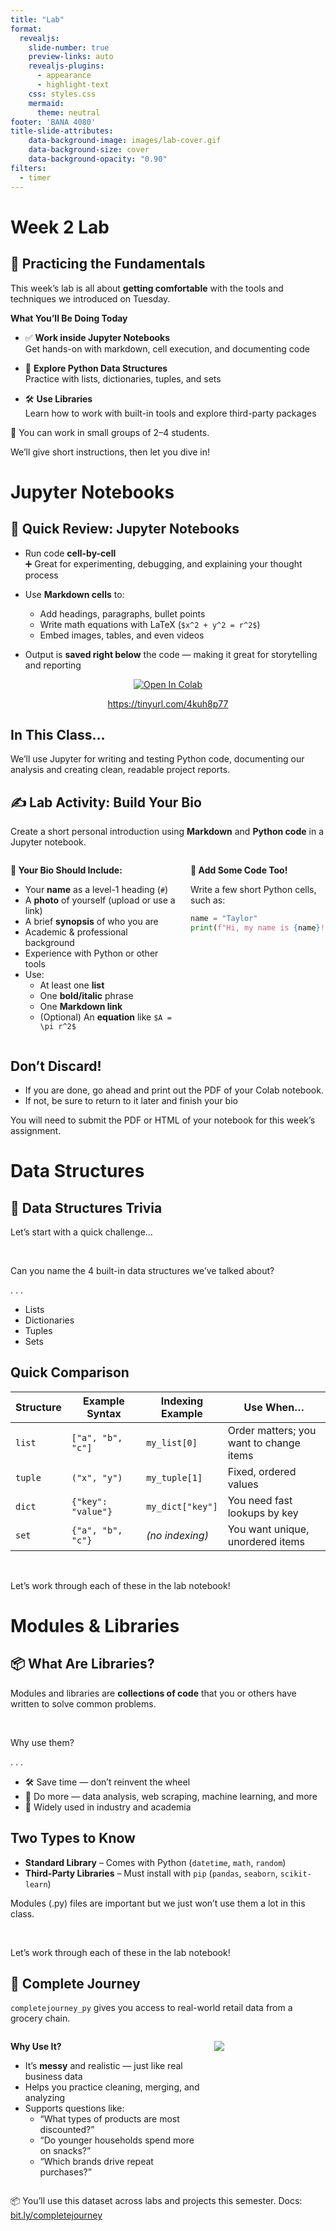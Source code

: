 ```yaml
---
title: "Lab"
format:
  revealjs:
    slide-number: true
    preview-links: auto
    revealjs-plugins:
      - appearance
      - highlight-text
    css: styles.css
    mermaid:
      theme: neutral
footer: 'BANA 4080'
title-slide-attributes:
    data-background-image: images/lab-cover.gif
    data-background-size: cover
    data-background-opacity: "0.90"
filters: 
  - timer
---
```


# Week 2 Lab  {background="#43464B"}

## 🧪 Practicing the Fundamentals {.smaller}

This week’s lab is all about **getting comfortable** with the tools and techniques we introduced on Tuesday.

**What You'll Be Doing Today**

- ✅ **Work inside Jupyter Notebooks**  
  Get hands-on with markdown, cell execution, and documenting code

- 🧠 **Explore Python Data Structures**  
  Practice with lists, dictionaries, tuples, and sets

- 🛠️ **Use Libraries**  
  Learn how to work with built-in tools and explore third-party packages

::: {.callout-note}
👥 You can work in small groups of 2–4 students.  

We'll give short instructions, then let you dive in!
:::

# Jupyter Notebooks  {background="#43464B"}

## 📓 Quick Review: Jupyter Notebooks {.smaller}

- Run code **cell-by-cell**  
  ➕ Great for experimenting, debugging, and explaining your thought process

- Use **Markdown cells** to:
  - Add headings, paragraphs, bullet points
  - Write math equations with LaTeX (`$x^2 + y^2 = r^2$`)
  - Embed images, tables, and even videos

- Output is **saved right below** the code — making it great for storytelling and reporting

<center>

<a href="https://colab.research.google.com/github/bradleyboehmke/uc-bana-4080/blob/main/labs/02_wk2_lab.ipynb" target="_parent"><img src="https://colab.research.google.com/assets/colab-badge.svg" alt="Open In Colab"/></a>

[https://tinyurl.com/4kuh8p77](https://tinyurl.com/4kuh8p77)

</center>

::: {.callout}
## In This Class…

We’ll use Jupyter for writing and testing Python code, documenting our analysis and creating clean, readable project reports.
:::

## ✍️ Lab Activity: Build Your Bio {.smaller}

Create a short personal introduction using **Markdown** and **Python code** in a Jupyter notebook.

:::: {.columns}
::: {.column}
**🎯 Your Bio Should Include:**

- Your **name** as a level-1 heading (`#`)
- A **photo** of yourself (upload or use a link)
- A brief **synopsis** of who you are
- Academic & professional background
- Experience with Python or other tools
- Use:
  - At least one **list**
  - One **bold/italic** phrase
  - One **Markdown link**
  - (Optional) An **equation** like `$A = \pi r^2$`
:::
::: {.column}
**🧪 Add Some Code Too!**

Write a few short Python cells, such as:

```python
name = "Taylor"
print(f"Hi, my name is {name}!")
```

<br>

<center>

<div id="20minWaiting"></div>
<script src="_extensions/produnis/timer/timer.js"></script>
<script>
    document.addEventListener("DOMContentLoaded", function () {
        initializeTimer("20minWaiting", 1200, "slide"); 
    });
</script>
</center>
:::
::::

##  Don't Discard!

* If you are done, go ahead and print out the PDF of your Colab notebook.
* If not, be sure to return to it later and finish your bio

::: {.callout-important}
You will need to submit the PDF or HTML of your notebook for this week's assignment.
:::

# Data Structures  {background="#43464B"}

## 🧠 Data Structures Trivia

Let’s start with a quick challenge...

<br>

Can you name the 4 built-in data structures we’ve talked about?

. . .

* Lists
* Dictionaries
* Tuples
* Sets

## Quick Comparison {.smaller}

| Structure     | Example Syntax               | Indexing Example        | Use When...                             |
|---------------|------------------------------|--------------------------|------------------------------------------|
| `list`        | `["a", "b", "c"]`            | `my_list[0]`            | Order matters; you want to change items |
| `tuple`       | `("x", "y")`                 | `my_tuple[1]`           | Fixed, ordered values                   |
| `dict`        | `{"key": "value"}`           | `my_dict["key"]`        | You need fast lookups by key            |
| `set`         | `{"a", "b", "c"}`            | *(no indexing)*         | You want unique, unordered items        |


<br>

Let's work through each of these in the lab notebook!


# Modules & Libraries  {background="#43464B"}

## 📦 What Are Libraries?

Modules and libraries are **collections of code** that you or others have written to solve common problems.

<br>

Why use them?

. . .

- 🛠 Save time — don’t reinvent the wheel  
- 🚀 Do more — data analysis, web scraping, machine learning, and more  
- 💬 Widely used in industry and academia



## Two Types to Know

- **Standard Library** – Comes with Python (`datetime`, `math`, `random`)
- **Third-Party Libraries** – Must install with `pip` (`pandas`, `seaborn`, `scikit-learn`)

::: {.callout-note}
Modules (.py) files are important but we just won't use them a lot in this class.
:::

<br>

Let's work through each of these in the lab notebook!

## 🛒 Complete Journey {.smaller}

`completejourney_py` gives you access to real-world retail data from a grocery chain.

:::: {.columns}
::: {.column width="60%"}
**Why Use It?**

- It’s **messy** and realistic — just like real business data  
- Helps you practice cleaning, merging, and analyzing  
- Supports questions like:
  - “What types of products are most discounted?”
  - “Do younger households spend more on snacks?”
  - “Which brands drive repeat purchases?”
:::
::: {.column width="35%"}
![](images/cj_data_relationships.png)
:::
::::

::: {.callout-important}
📦 You’ll use this dataset across labs and projects this semester. Docs: [bit.ly/completejourney](https://bradleyboehmke.github.io/completejourney/index.html)
:::